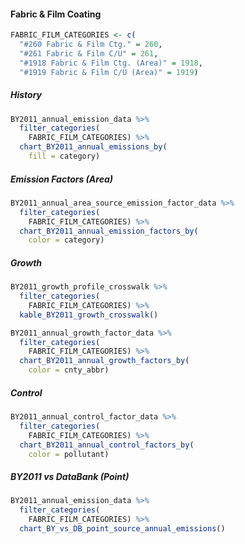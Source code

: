 #### Fabric & Film Coating {#coat-indcom-fabric_film}

```r
FABRIC_FILM_CATEGORIES <- c(
  "#260 Fabric & Film Ctg." = 260,
  "#261 Fabric & Film C/U" = 261,
  "#1918 Fabric & Film Ctg. (Area)" = 1918,
  "#1919 Fabric & Film C/U (Area)" = 1919)
```

##### History {-}

```r
BY2011_annual_emission_data %>%
  filter_categories(
    FABRIC_FILM_CATEGORIES) %>%
  chart_BY2011_annual_emissions_by(
    fill = category) 
```

##### Emission Factors (Area) {-}

```r
BY2011_annual_area_source_emission_factor_data %>%
  filter_categories(
    FABRIC_FILM_CATEGORIES) %>%
  chart_BY2011_annual_emission_factors_by(
    color = category)
```

##### Growth {-}

```r
BY2011_growth_profile_crosswalk %>%
  filter_categories(
    FABRIC_FILM_CATEGORIES) %>%
  kable_BY2011_growth_crosswalk()
```

```r
BY2011_annual_growth_factor_data %>%
  filter_categories(
    FABRIC_FILM_CATEGORIES) %>%
  chart_BY2011_annual_growth_factors_by(
    color = cnty_abbr) 
```

##### Control {-}

```r
BY2011_annual_control_factor_data %>%
  filter_categories(
    FABRIC_FILM_CATEGORIES) %>%
  chart_BY2011_annual_control_factors_by(
    color = pollutant) 
```

##### BY2011 vs DataBank (Point) {-}

```r
BY2011_annual_emission_data %>%
  filter_categories(
    FABRIC_FILM_CATEGORIES) %>%
  chart_BY_vs_DB_point_source_annual_emissions()
```
